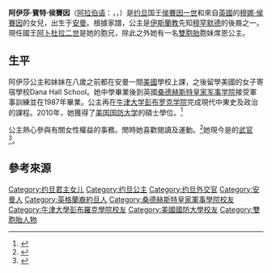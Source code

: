 {{Infobox royalty
| name            = 阿伊莎·賓特·侯賽因公主<br>Princess Aisha bint Al Hussein
| title               = 約旦公主
| image           = Princess Aisha.jpg
| imgw            =
| caption         =
| spouse         = Zeid Saadedine Juma（1990結婚，現已離婚）<br>{{marriage|Ashraf Banayotti|2016|2016}}
| issue           = Aoun Juma<br>Muna Juma
| house          = [[哈希姆家族|哈希姆家族]]
| titles            =
| father          =[[侯賽因·賓·塔拉勒|侯賽因國王]]
| mother          =[[穆娜·侯賽因|穆娜公主]]
| birth_date   ={{Birth date and age|df=yes|1968|4|23}}
| birth_place  = {{JOR}}[[安曼|安曼]]
|}}
{{Jordanian Royal Family}}

'''阿伊莎·賓特·侯賽因'''（[[阿拉伯语|阿拉伯语]]：{{rtl-lang|ar|عائشة بنت الحسين}}，{{lang|en|Aisha bint Al Hussein}}，{{bd|1968年|4月23日|catIdx=A}}）是[[约旦|约旦]]国王[[侯賽因·賓·塔拉勒|侯賽因一世]]和來自[[英國|英國]]的[[穆娜·侯賽因|穆娜·侯賽因]]的女兒，出生于[[安曼|安曼]]。根據家譜，公主是[[伊斯蘭教|伊斯蘭教]]先知[[穆罕默德|穆罕默德]]的後裔之一。現任國王[[阿卜杜拉二世|阿卜杜拉二世]]是她的胞兄，除此之外她有一名[[雙胞胎|雙胞胎]]胞妹席恩公主。

== 生平 == 
阿伊莎公主和妹妹在八歲之前都在安曼一間[[美國|美國]]學校上課，之後留學美國的女子寄宿學校Dana Hall School。她中學畢業後到英國[[桑德赫斯特皇家军事学院|桑德赫斯特皇家军事学院]]接受軍事訓練並在1987年畢業。公主再在[[牛津大学彭布罗克学院|牛津大学彭布罗克学院]]完成現代中東史及政治的課程。2010年，她獲得了[[美国国防大学|美国国防大学]]的碩士學位。<ref>{{Cite web |url=http://jordanembassyus.org/royal-family/her-royal-highness-princess-aisha-bint-al-hussein |title=約旦駐美使館的官方傳記 |access-date=2014-07-18 |archive-url=https://web.archive.org/web/20140727062646/http://jordanembassyus.org/royal-family/her-royal-highness-princess-aisha-bint-al-hussein |archive-date=2014-07-27 |dead-url=yes }}</ref>

公主熱心參與有關女性權益的事務。閒時她喜歡閱讀及運動。<ref>{{Cite web |url=http://english.princesshaya.net/hrh-princess-aisha-bint-al-hussein |title=哈雅公主官網的介紹 |access-date=2014-07-18 |archive-url=https://web.archive.org/web/20140726122927/http://english.princesshaya.net/hrh-princess-aisha-bint-al-hussein |archive-date=2014-07-26 |dead-url=yes }}</ref>她現今是{{Link-en|約旦駐美國大使館|Embassy of Jordan, Washington, D.C.}}的[[武官|武官]]<ref>{{Cite web |url=http://jordanembassyus.org/page/embassy-staff |title=約旦駐美大使館網站 |access-date=2014-07-18 |archive-url=https://web.archive.org/web/20141003071239/http://jordanembassyus.org/page/embassy-staff |archive-date=2014-10-03 |dead-url=yes }}</ref>。

== 參考來源 ==
<references/>

{{DEFAULTSORT: Aisha, bint Hussein}}
[[Category:约旦君主女儿|Category:约旦君主女儿]]
[[Category:约旦公主|Category:约旦公主]]
[[Category:约旦外交官|Category:约旦外交官]]
[[Category:安曼人|Category:安曼人]]
[[Category:英格蘭裔約旦人|Category:英格蘭裔約旦人]]
[[Category:桑德赫斯特皇家軍事學院校友|Category:桑德赫斯特皇家軍事學院校友]]
[[Category:牛津大學彭布羅克學院校友|Category:牛津大學彭布羅克學院校友]]
[[Category:美國國防大學校友|Category:美國國防大學校友]]
[[Category:雙胞胎人物|Category:雙胞胎人物]]